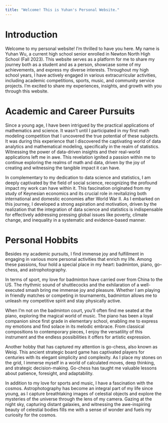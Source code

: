 ```yaml
---
title: "Welcome! This is Yuhan's Personal Website."
---
```


# Introduction

Welcome to my personal website! I'm thrilled to have you here. My name is Yuhan Wu, a current high school senior  enrolled in Newton North High School (Fall 2023). This website serves as a platform for me to share my journey both as a student and as a person, showcase some of my achievements, and express my diverse interests. Throughout my high school years, I have actively engaged in various extracurricular activities, including academic competitions, sports, music, and community service projects. I'm excited to share my experiences, insights, and growth with you through this website. 

# Academic and Career Pursuits

Since a young age, I have been intrigued by the practical applications of mathematics and science. It wasn't until I participated in my first math modeling competition that I uncovered the true potential of these subjects. It was during this experience that I discovered the captivating world of data analytics and mathematical modeling, specifically in the realm of statistics. Witnessing the power of data-driven insights and their real-world applications left me in awe. This revelation ignited a passion within me to continue exploring the realms of math and data, driven by the joy of creating and witnessing the tangible impact it can have. 

In complementary to my dedication to data science and statistics, I am deeply captivated by the field of social science, recognizing the profound impact my work can have within it. This fascination originated from my study of Keynesian economics and its crucial role in revitalizing both international and domestic economies after World War II. As I embarked on this journey, I developed a strong aspiration and motivation, driven by the realization that the integration of data science and statistics is indispensable for effectively addressing pressing global issues like poverty, climate change, and inequality in a systematic and evidence-based manner.

# Personal Hobbits

Besides my academic pursuits, I find immense joy and fulfillment in engaging in various more personal activities that enrich my life. Among these passions, four hold a special place in my heart: badminton, piano, go-chess, and astrophotography. 

In terms of sport, my love for badminton have carried over from China to the US. The rhythmic sound of shuttlecocks and the exhilaration of a well-executed smash bring me immense joy and pleasure. Whether I am playing in friendly matches or competing in tournaments, badminton allows me to unleash my competitive spirit and stay physically active.

When I'm not on the badminton court, you'll often find me seated at the piano, exploring the magical world of music. The piano has been a loyal companion since first grade in elementary school, enabling me to express my emotions and find solace in its melodic embrace. From classical compositions to contemporary pieces, I enjoy the versatility of this instrument and the endless possibilities it offers for artistic expression.

Another hobby that has captured my attention is go-chess, also known as Weiqi. This ancient strategic board game has captivated players for centuries with its elegant simplicity and complexity. As I place my stones on the grid, I immerse myself in a world of calculated moves, deep thinking, and strategic decision-making. Go-chess has taught me valuable lessons about patience, foresight, and adaptability.

In addition to my love for sports and music, I have a fascination with the cosmos. Astrophotography has become an integral part of my life since young, as I capture breathtaking images of celestial objects and explore the mysteries of the universe through the lens of my camera. Gazing at the night sky, capturing distant galaxies, and witnessing the awe-inspiring beauty of celestial bodies fills me with a sense of wonder and fuels my curiosity for the cosmos.












